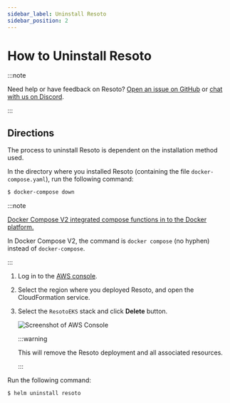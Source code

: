 ```yaml
---
sidebar_label: Uninstall Resoto
sidebar_position: 2
---
```


# How to Uninstall Resoto

:::note

Need help or have feedback on Resoto? [Open an issue on GitHub](https://github.com/someengineering/resoto/issues/new/choose) or [chat with us on Discord](https://discord.gg/someengineering).

:::

## Directions

The process to uninstall Resoto is dependent on the installation method used.

<Tabs groupId="install-method" querystring>
<TabItem value="docker" label="Docker" default>

In the directory where you installed Resoto (containing the file `docker-compose.yaml`), run the following command:

```bash
$ docker-compose down
```

:::note

[Docker Compose V2 integrated compose functions in to the Docker platform.](https://docs.docker.com/compose/#compose-v2-and-the-new-docker-compose-command)

In Docker Compose V2, the command is `docker compose` (no hyphen) instead of `docker-compose`.

:::

</TabItem>
<TabItem value="aws" label="AWS">

1.  Log in to the [AWS console](https://console.aws.amazon.com).

2.  Select the region where you deployed Resoto, and open the CloudFormation service.

3.  Select the `ResotoEKS` stack and click **Delete** button.

    ![Screenshot of AWS Console](./img/cf-stack.png)

    :::warning

    This will remove the Resoto deployment and all associated resources.

    :::

</TabItem>
<TabItem value="kubernetes" label="Kubernetes">

Run the following command:

```bash
$ helm uninstall resoto
```

</TabItem>
</Tabs>
